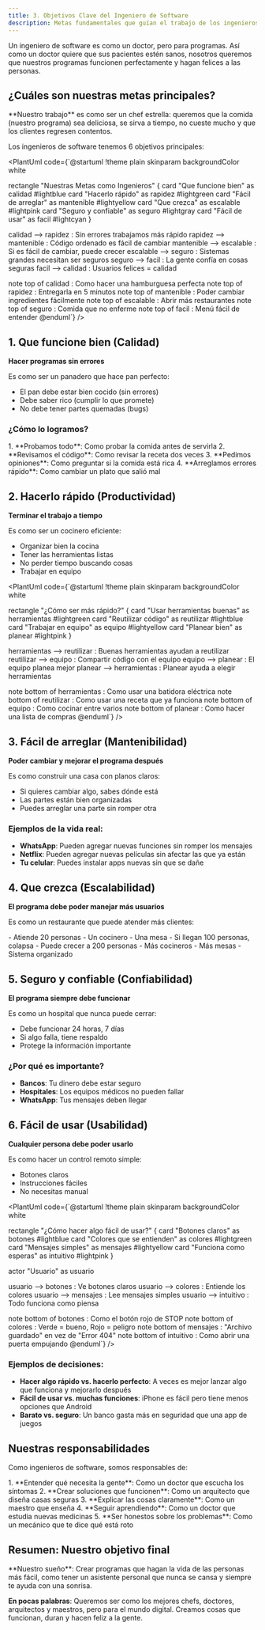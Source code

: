 ```yaml
---
title: 3. Objetivos Clave del Ingeniero de Software
description: Metas fundamentales que guían el trabajo de los ingenieros de software
---
```




Un ingeniero de software es como un doctor, pero para programas. Así como un doctor quiere que sus pacientes estén sanos, nosotros queremos que nuestros programas funcionen perfectamente y hagan felices a las personas.

## ¿Cuáles son nuestras metas principales?

<Aside type="tip">
**Nuestro trabajo** es como ser un chef estrella: queremos que la comida (nuestro programa) sea deliciosa, se sirva a tiempo, no cueste mucho y que los clientes regresen contentos.
</Aside>

Los ingenieros de software tenemos 6 objetivos principales:

<PlantUml code={`@startuml
!theme plain
skinparam backgroundColor white

rectangle "Nuestras Metas como Ingenieros" {
  card "Que funcione bien" as calidad #lightblue
  card "Hacerlo rápido" as rapidez #lightgreen
  card "Fácil de arreglar" as mantenible #lightyellow
  card "Que crezca" as escalable #lightpink
  card "Seguro y confiable" as seguro #lightgray
  card "Fácil de usar" as facil #lightcyan
}

calidad --> rapidez : Sin errores trabajamos más rápido
rapidez --> mantenible : Código ordenado es fácil de cambiar
mantenible --> escalable : Si es fácil de cambiar, puede crecer
escalable --> seguro : Sistemas grandes necesitan ser seguros
seguro --> facil : La gente confía en cosas seguras
facil --> calidad : Usuarios felices = calidad

note top of calidad : Como hacer una hamburguesa perfecta
note top of rapidez : Entregarla en 5 minutos
note top of mantenible : Poder cambiar ingredientes fácilmente
note top of escalable : Abrir más restaurantes
note top of seguro : Comida que no enferme
note top of facil : Menú fácil de entender
@enduml`} />

## 1. Que funcione bien (Calidad)

<Badge text="Meta #1" variant="tip" /> **Hacer programas sin errores**

Es como ser un panadero que hace pan perfecto:
- El pan debe estar bien cocido (sin errores)
- Debe saber rico (cumplir lo que promete)
- No debe tener partes quemadas (bugs)

### ¿Cómo lo logramos?

<Steps>
1. **Probamos todo**: Como probar la comida antes de servirla
2. **Revisamos el código**: Como revisar la receta dos veces
3. **Pedimos opiniones**: Como preguntar si la comida está rica
4. **Arreglamos errores rápido**: Como cambiar un plato que salió mal
</Steps>

## 2. Hacerlo rápido (Productividad)

<Badge text="Meta #2" variant="note" /> **Terminar el trabajo a tiempo**

Es como ser un cocinero eficiente:
- Organizar bien la cocina
- Tener las herramientas listas
- No perder tiempo buscando cosas
- Trabajar en equipo

<PlantUml code={`@startuml
!theme plain
skinparam backgroundColor white

rectangle "¿Cómo ser más rápido?" {
  card "Usar herramientas buenas" as herramientas #lightgreen
  card "Reutilizar código" as reutilizar #lightblue
  card "Trabajar en equipo" as equipo #lightyellow
  card "Planear bien" as planear #lightpink
}

herramientas --> reutilizar : Buenas herramientas ayudan a reutilizar
reutilizar --> equipo : Compartir código con el equipo
equipo --> planear : El equipo planea mejor
planear --> herramientas : Planear ayuda a elegir herramientas

note bottom of herramientas : Como usar una batidora eléctrica
note bottom of reutilizar : Como usar una receta que ya funciona
note bottom of equipo : Como cocinar entre varios
note bottom of planear : Como hacer una lista de compras
@enduml`} />

## 3. Fácil de arreglar (Mantenibilidad)

<Badge text="Meta #3" variant="caution" /> **Poder cambiar y mejorar el programa después**

Es como construir una casa con planos claros:
- Si quieres cambiar algo, sabes dónde está
- Las partes están bien organizadas
- Puedes arreglar una parte sin romper otra

### Ejemplos de la vida real:
- **WhatsApp**: Pueden agregar nuevas funciones sin romper los mensajes
- **Netflix**: Pueden agregar nuevas películas sin afectar las que ya están
- **Tu celular**: Puedes instalar apps nuevas sin que se dañe

## 4. Que crezca (Escalabilidad)

<Badge text="Meta #4" variant="success" /> **El programa debe poder manejar más usuarios**

Es como un restaurante que puede atender más clientes:

<Tabs>
<TabItem label="Restaurante Pequeño">
- Atiende 20 personas
- Un cocinero
- Una mesa
- Si llegan 100 personas, colapsa
</TabItem>
<TabItem label="Restaurante Escalable">
- Puede crecer a 200 personas
- Más cocineros
- Más mesas
- Sistema organizado
</TabItem>
</Tabs>

## 5. Seguro y confiable (Confiabilidad)

<Badge text="Meta #5" variant="danger" /> **El programa siempre debe funcionar**

Es como un hospital que nunca puede cerrar:
- Debe funcionar 24 horas, 7 días
- Si algo falla, tiene respaldo
- Protege la información importante

### ¿Por qué es importante?
- **Bancos**: Tu dinero debe estar seguro
- **Hospitales**: Los equipos médicos no pueden fallar
- **WhatsApp**: Tus mensajes deben llegar

## 6. Fácil de usar (Usabilidad)

<Badge text="Meta #6" variant="note" /> **Cualquier persona debe poder usarlo**

Es como hacer un control remoto simple:
- Botones claros
- Instrucciones fáciles
- No necesitas manual

<PlantUml code={`@startuml
!theme plain
skinparam backgroundColor white

rectangle "¿Cómo hacer algo fácil de usar?" {
  card "Botones claros" as botones #lightblue
  card "Colores que se entienden" as colores #lightgreen
  card "Mensajes simples" as mensajes #lightyellow
  card "Funciona como esperas" as intuitivo #lightpink
}

actor "Usuario" as usuario

usuario --> botones : Ve botones claros
usuario --> colores : Entiende los colores
usuario --> mensajes : Lee mensajes simples
usuario --> intuitivo : Todo funciona como piensa

note bottom of botones : Como el botón rojo de STOP
note bottom of colores : Verde = bueno, Rojo = peligro
note bottom of mensajes : "Archivo guardado" en vez de "Error 404"
note bottom of intuitivo : Como abrir una puerta empujando
@enduml`} />


### Ejemplos de decisiones:
- **Hacer algo rápido vs. hacerlo perfecto**: A veces es mejor lanzar algo que funciona y mejorarlo después
- **Fácil de usar vs. muchas funciones**: iPhone es fácil pero tiene menos opciones que Android
- **Barato vs. seguro**: Un banco gasta más en seguridad que una app de juegos

## Nuestras responsabilidades

Como ingenieros de software, somos responsables de:

<Steps>
1. **Entender qué necesita la gente**: Como un doctor que escucha los síntomas
2. **Crear soluciones que funcionen**: Como un arquitecto que diseña casas seguras
3. **Explicar las cosas claramente**: Como un maestro que enseña
4. **Seguir aprendiendo**: Como un doctor que estudia nuevas medicinas
5. **Ser honestos sobre los problemas**: Como un mecánico que te dice qué está roto
</Steps>

## Resumen: Nuestro objetivo final

<Aside type="tip">
**Nuestro sueño**: Crear programas que hagan la vida de las personas más fácil, como tener un asistente personal que nunca se cansa y siempre te ayuda con una sonrisa.
</Aside>

**En pocas palabras**: Queremos ser como los mejores chefs, doctores, arquitectos y maestros, pero para el mundo digital. Creamos cosas que funcionan, duran y hacen feliz a la gente.

